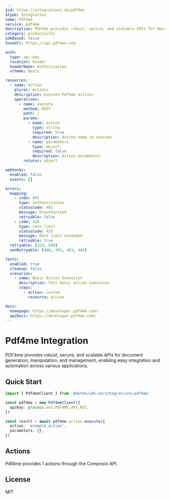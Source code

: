 ```yaml
---
$id: https://integrations.do/pdf4me
$type: Integration
name: Pdf4me
service: pdf4me
description: PDF4me provides robust, secure, and scalable APIs for document generation, manipulation, and management, enabling easy integration and automation across various applications.
category: productivity
sdkBased: false
baseUrl: https://api.pdf4me.com

auth:
  type: api-key
  location: header
  headerName: Authorization
  scheme: Basic

resources:
  - name: Action
    plural: Actions
    description: Execute Pdf4me actions
    operations:
      - name: execute
        method: POST
        path: /
        params:
          - name: action
            type: string
            required: true
            description: Action name to execute
          - name: parameters
            type: object
            required: false
            description: Action parameters
        returns: object

webhooks:
  enabled: false
  events: []

errors:
  mapping:
    - code: 401
      type: authentication
      statusCode: 401
      message: Unauthorized
      retryable: false
    - code: 429
      type: rate_limit
      statusCode: 429
      message: Rate limit exceeded
      retryable: true
  retryable: [429, 500]
  nonRetryable: [400, 401, 403, 404]

tests:
  enabled: true
  cleanup: false
  scenarios:
    - name: Basic Action Execution
      description: Test basic action execution
      steps:
        - action: custom
          resource: Action

docs:
  homepage: https://developer.pdf4me.com/
  apiDocs: https://developer.pdf4me.com/
---
```


# Pdf4me Integration

PDF4me provides robust, secure, and scalable APIs for document generation, manipulation, and management, enabling easy integration and automation across various applications.

## Quick Start

```typescript
import { Pdf4meClient } from '@dotdo/sdk.do/integrations/pdf4me'

const pdf4me = new Pdf4meClient({
  apiKey: process.env.PDF4ME_API_KEY,
})

const result = await pdf4me.action.execute({
  action: 'example_action',
  parameters: {},
})
```

## Actions

Pdf4me provides 1 actions through the Composio API.

## License

MIT
